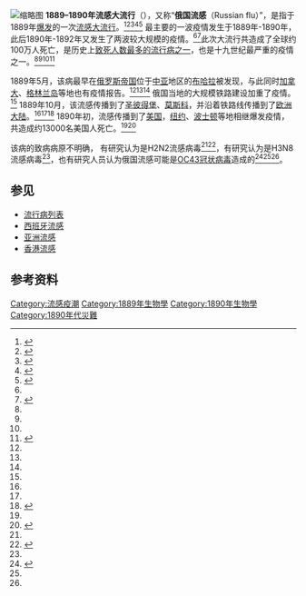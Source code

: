 {{Expand language|1=en|time=2020-12-17T07:35:23+00:00}}
{{About|19世纪末的俄国流感大流行|1977年由[[H1N1|H1N1]]病毒引发的俄国流感|1977年俄国流感}}
[[File:Everyone_has_Influenza_-_The_Round_of_Doctors_and_Druggists.jpg|缩略图]]
{{flu}}
'''1889–1890年流感大流行'''（{{lang-en|1889–1890 flu pandemic}}），又称“'''俄国流感'''（Russian flu）”，是指于1889年[[疾病爆发|爆发]]的一次[[流感大流行|流感大流行]]。<ref name=":0">{{Cite journal|title=The influenza epidemic of 1889–90 in selected European cities – a picture based on the reports of two Poznań daily newspapers from the second half of the nineteenth century|url=https://www.ncbi.nlm.nih.gov/pmc/articles/PMC3867475/|last=Kempińska-Mirosławska|first=Bogumiła|last2=WoŸniak-Kosek|first2=Agnieszka|date=2013-12-10|journal=Medical Science Monitor : International Medical Journal of Experimental and Clinical Research|doi=10.12659/MSM.889469|volume=19|pages=1131–1141|issn=1234-1010|pmc=3867475|pmid=24322721|accessdate=2020-12-15|archivedate=2021-01-18|archiveurl=https://web.archive.org/web/20210118084418/https://www.ncbi.nlm.nih.gov/pmc/articles/PMC3867475/|dead-url=no}}</ref><ref name=":1">{{Cite journal|title=An uncommon cold|url=https://www.ncbi.nlm.nih.gov/pmc/articles/PMC7252012/|last=King|first=Anthony|date=2020-05-02|journal=New Scientist (1971)|issue=3280|doi=10.1016/S0262-4079(20)30862-9|volume=246|pages=32–35|issn=0262-4079|pmc=7252012|pmid=32501321|accessdate=2020-12-15|archivedate=2021-01-07|archiveurl=https://web.archive.org/web/20210107031114/https://www.ncbi.nlm.nih.gov/pmc/articles/PMC7252012/|dead-url=no}}</ref><ref name=":2">{{Cite journal|title=Origins of the Spanish Influenza pandemic (1918–1920) and its relation to the First World War|url=https://www.ncbi.nlm.nih.gov/pmc/articles/PMC2805838/|last=Erkoreka|first=Anton|date=2009-11-30|journal=Journal of Molecular and Genetic Medicine : An International Journal of Biomedical Research|issue=2|volume=3|pages=190–194|issn=1747-0862|pmc=2805838|pmid=20076789|accessdate=2020-12-15|archivedate=2021-01-20|archiveurl=https://web.archive.org/web/20210120151554/https://www.ncbi.nlm.nih.gov/pmc/articles/PMC2805838/|dead-url=no}}</ref><ref name=":3">{{Cite web|title=1889年俄国流感4个月席卷全球 百万人丧生|url=http://news.sohu.com/20130414/n372619686.shtml|accessdate=2020-12-15|author=|date=|format=|work=|publisher=[[新华网|新华网]]|agency=[[搜狐|搜狐]]|language=|archivedate=2016-09-21|archiveurl=https://web.archive.org/web/20160921012419/http://news.sohu.com/20130414/n372619686.shtml|dead-url=no}}</ref><ref>{{Cite web|title=1889年，俄国流感4个月席卷全球|url=http://gb.oversea.cnki.net/KCMS/detail/detail.aspx?filename=XSHD201305025&dbcode=CJFD&dbname=CJFDTEMP|accessdate=2020-12-15|author=葛元芬|publisher=中国期刊全文数据库}}</ref> 最主要的一波疫情发生于1889年-1890年，此后1890年-1892年又发生了两波较大规模的疫情。<ref name=":0" /><ref name=":4">{{Cite journal|title=A brief outline of respiratory viral disease outbreaks: 1889–till date on the public health perspectives|url=https://www.ncbi.nlm.nih.gov/pmc/articles/PMC7466926/|last=Noor|first=Rashed|last2=Maniha|first2=Syeda Muntaka|date=2020-09-02|journal=VirusDisease|doi=10.1007/s13337-020-00628-5|pages=1–9|issn=2347-3584|pmc=7466926|pmid=32905186|access-date=2021-01-31|archive-date=2021-11-20|archive-url=https://web.archive.org/web/20211120024538/https://www.ncbi.nlm.nih.gov/pmc/articles/PMC7466926/}}</ref>此次大流行共造成了全球约100万人死亡，是历史上[[流行病列表|致死人数最多的流行病之一]]，也是十九世纪最严重的疫情之一。<ref name=":1" /><ref name=":3" /><ref name=":4" /><ref>{{Cite journal|title=Age-specific excess mortality patterns and transmissibility during the 1889–1890 influenza pandemic in Madrid, Spain|url=https://linkinghub.elsevier.com/retrieve/pii/S1047279717306841|last=Ramiro|first=Diego|last2=Garcia|first2=Sara|date=2018-05|journal=Annals of Epidemiology|issue=5|doi=10.1016/j.annepidem.2017.12.009|volume=28|pages=267–272|language=en|last3=Casado|first3=Yolanda|last4=Cilek|first4=Laura|last5=Chowell|first5=Gerardo|access-date=2021-01-31|archive-date=2020-11-11|archive-url=https://web.archive.org/web/20201111133632/https://linkinghub.elsevier.com/retrieve/pii/S1047279717306841}}</ref>

1889年5月，该病最早在[[俄罗斯帝国|俄罗斯帝国]]位于[[中亚|中亚]]地区的[[布哈拉|布哈拉]]被发现，与此同时[[加拿大|加拿大]]、[[格陵兰|格林兰岛]]等地也有疫情报告。<ref name=":0" /><ref name=":2" /><ref name=":4" /> 俄国当地的大规模铁路建设加重了疫情。<ref name=":0" /> 1889年10月，该流感传播到了[[圣彼得堡|圣彼得堡]]、[[莫斯科|莫斯科]]，并沿着铁路线传播到了[[歐洲大陸|欧洲大陆]]。<ref name=":0" /><ref name=":2" /><ref name=":5">{{Cite journal|title=Transmissibility and geographic spread of the 1889 influenza pandemic|url=https://www.pnas.org/content/107/19/8778|last=Valleron|first=Alain-Jacques|last2=Cori|first2=Anne|date=2010-05-11|journal=Proceedings of the National Academy of Sciences|issue=19|doi=10.1073/pnas.1000886107|volume=107|pages=8778–8781|language=en|issn=0027-8424|pmid=20421481|last3=Valtat|first3=Sophie|last4=Meurisse|first4=Sofia|last5=Carrat|first5=Fabrice|last6=Boëlle|first6=Pierre-Yves|accessdate=2020-12-15|archivedate=2021-01-14|archiveurl=https://web.archive.org/web/20210114061139/https://www.pnas.org/content/107/19/8778|dead-url=no}}</ref> 1890年初，流感传播到了[[美国|美国]]，[[纽约|纽约]]、[[波士顿|波士顿]]等地相继爆发疫情，共造成约13000名美国人死亡。<ref name=":2" /><ref name=":6">{{Cite news|title=Our Coronavirus Predicament Isn't All That New|url=https://www.bloomberg.com/opinion/articles/2020-05-15/coronavirus-of-today-eerily-similar-to-1889-russian-flu-pandemic|newspaper=Bloomberg.com|date=2020-05-15|accessdate=2020-12-15|language=en|archivedate=2021-01-14|archiveurl=https://web.archive.org/web/20210114055728/https://www.bloomberg.com/opinion/articles/2020-05-15/coronavirus-of-today-eerily-similar-to-1889-russian-flu-pandemic|dead-url=no}}</ref>

该病的致病病原不明确， 有研究认为是H2N2流感病毒<ref name=":4" /><ref name=":7">{{Cite journal|title=Complete Genomic Sequence of Human Coronavirus OC43: Molecular Clock Analysis Suggests a Relatively Recent Zoonotic Coronavirus Transmission Event|url=https://www.ncbi.nlm.nih.gov/pmc/articles/PMC544107/|last=Vijgen|first=Leen|last2=Keyaerts|first2=Els|date=2005-2|journal=Journal of Virology|issue=3|doi=10.1128/JVI.79.3.1595-1604.2005|volume=79|pages=1595–1604|issn=0022-538X|pmid=15650185|last3=Moës|first3=Elien|last4=Thoelen|first4=Inge|last5=Wollants|first5=Elke|last6=Lemey|first6=Philippe|last7=Vandamme|first7=Anne-Mieke|last8=Van Ranst|first8=Marc|accessdate=2020-12-15|archivedate=2021-01-14|archiveurl=https://web.archive.org/web/20210114055607/https://www.ncbi.nlm.nih.gov/pmc/articles/PMC544107/|dead-url=no}}</ref>，有研究认为是H3N8流感病毒<ref name=":5" />，也有研究人员认为俄国流感可能是[[人類冠狀病毒OC43|OC43冠状病毒]]造成的<ref>{{Cite web|title=COVID-19可能會永遠與我們共存，本文告訴你我們會怎麼與它一起生活|url=https://www.natgeomedia.com/science/article/content-12846.html|accessdate=2021-02-02|work=國家地理雜誌中文網|archive-date=2021-02-28|archive-url=https://web.archive.org/web/20210228161422/https://www.natgeomedia.com/science/article/content-12846.html}}</ref><ref name=":6" /><ref name=":7" />。

== 参见 ==
* [[流行病列表|流行病列表]]
* [[西班牙流感|西班牙流感]]
* [[亚洲流感|亚洲流感]]
* [[香港流感|香港流感]]

== 参考资料 ==
{{reflist|2}}

{{Influenza}}
{{Epidemics}}
[[Category:流感疫潮|Category:流感疫潮]]
[[Category:1889年生物學|Category:1889年生物學]]
[[Category:1890年生物學|Category:1890年生物學]]
[[Category:1890年代災難|Category:1890年代災難]]